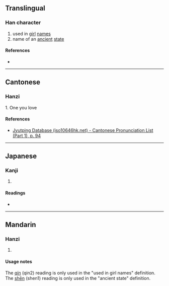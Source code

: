 {{character info/new}}
==Translingual==

===Han character===
{{Han char|rn=38|rad=女|as=10|sn=13|four=45494|canj=VQKD|ids=⿰女秦}}

# used in [[girl]] [[name]]s
# name of an [[ancient]] [[state]]

====References====
* {{Han ref|kx=0268.320|dkj=06601|hdz=21070.070|uh=5AC0|ud=23232|bh=DD41|bd=56641}}

----

==Cantonese==

===Hanzi===
{{yue-hanzi|jyut=[[ceon4]]|y=cheun4}}

1. One you love

====References====
* [http://www.iso10646hk.net/jp/document/download.jsp Jyutping Database (iso10646hk.net) - Cantonese Pronunciation List (Part 1), p. 94]

----

==Japanese==

===Kanji===
{{ja-kanji|grade=|rs=女10}}

# {{defn|lang=ja|sort=女10}}

====Readings====
* {{ja-readings|on=[[しん]] (shin), [[じん]] (jin)|kun=}}

----

==Mandarin==

===Hanzi===
{{cmn-hanzi|pin=[[qín]] ([[qin2]]), [[shēn]] ([[shen1]])|wg=ch'in<sup>2</sup>}}

# {{defn|lang=cmn|sort=女10}}

====Usage notes====
The [[qín]] (qin2) reading is only used in the "used in girl names" definition. The [[shēn]] (shen1) reading is only used in the "ancient state" definition.
